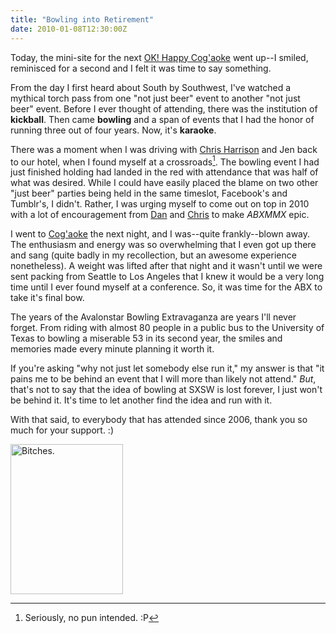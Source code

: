 ```yaml
---
title: "Bowling into Retirement"
date: 2010-01-08T12:30:00Z
---
```


Today, the mini-site for the next [OK! Happy Cog'aoke][1] went up--I smiled, reminisced for a second and I felt it was time to say something.

From the day I first heard about South by Southwest, I've watched a mythical torch pass from one "not just beer" event to another "not just beer" event. Before I ever thought of attending, there was the institution of **kickball**. Then came **bowling** and a span of events that I had the honor of running three out of four years. Now, it's **karaoke**.

There was a moment when I was driving with [Chris Harrison][2] and Jen back to our hotel, when I found myself at a crossroads[^1]. The bowling event I had just finished holding had landed in the red with attendance that was half of what was desired. While I could have easily placed the blame on two other "just beer" parties being held in the same timeslot, Facebook's and Tumblr's, I didn't. Rather, I was urging myself to come out on top in 2010 with a lot of encouragement from [Dan][3] and [Chris][2] to make _ABXMMX_ epic.

I went to [Cog'aoke][1] the next night, and I was--quite frankly--blown away. The enthusiasm and energy was so overwhelming that I even got up there and sang (quite badly in my recollection, but an awesome experience nonetheless). A weight was lifted after that night and it wasn't until we were sent packing from Seattle to Los Angeles that I knew it would be a very long time until I ever found myself at a conference. So, it was time for the ABX to take it's final bow.

The years of the Avalonstar Bowling Extravaganza are years I'll never forget. From riding with almost 80 people in a public bus to the University of Texas to bowling a miserable 53 in its second year, the smiles and memories made every minute planning it worth it.

If you're asking "why not just let somebody else run it," my answer is that "it pains me to be behind an event that I will more than likely not attend." _But_, that's not to say that the idea of bowling at SXSW is lost forever, I just won't be behind it. It's time to let another find the idea and run with it.

With that said, to everybody that has attended since 2006, thank you so much for your support. :)

[<img src="http://farm4.static.flickr.com/3606/3359328096_795c0bb116_m.jpg" width="180" height="240" alt="Bitches." />][4]

[^1]: Seriously, no pun intended. :P

[1]: http://2010.cogaoke.com/teaser/
[2]: http://cdharrison.com/
[3]: http://superfluousbanter.com/
[4]: http://www.flickr.com/photos/avalonstar/3359328096/
